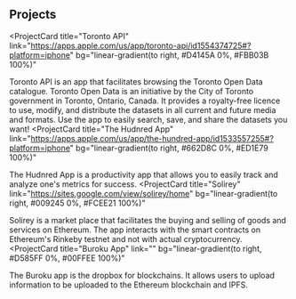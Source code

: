 ## Projects

<ProjectCard
  title="Toronto API"
  link="https://apps.apple.com/us/app/toronto-api/id1554374725#?platform=iphone"
  bg="linear-gradient(to right, #D4145A 0%, #FBB03B 100%)"
>
  Toronto API is an app that facilitates browsing the Toronto Open Data catalogue. Toronto Open Data is an initiative by the City of Toronto government in Toronto, Ontario, Canada. It provides a royalty-free licence to use, modify, and distribute the datasets in all current and future media and formats. Use the app to easily search, save, and share the datasets you want!
</ProjectCard>
<ProjectCard
  title="The Hudnred App"
  link="https://apps.apple.com/us/app/the-hundred-app/id1533557255#?platform=iphone"
  bg="linear-gradient(to right, #662D8C 0%, #ED1E79 100%)"
>
  The Hudnred App is a productivity app that allows you to easily track and analyze one's metrics for success.
</ProjectCard>
<ProjectCard
  title="Solirey"
  link="https://sites.google.com/view/solirey/home"
  bg="linear-gradient(to right, #009245 0%, #FCEE21 100%)"
>
  Solirey is a market place that facilitates the buying and selling of goods and services on Ethereum.
  The app interacts with the smart contracts on Ethereum's Rinkeby testnet and not with actual cryptocurrency. 
</ProjectCard>
<ProjectCard
  title="Buroku App"
  link=""
  bg="linear-gradient(to right, #D585FF 0%, #00FFEE 100%)"
>
  The Buroku app is the dropbox for blockchains. It allows users to upload information to be uploaded to the Ethereum blockchain and IPFS. 
</ProjectCard>
